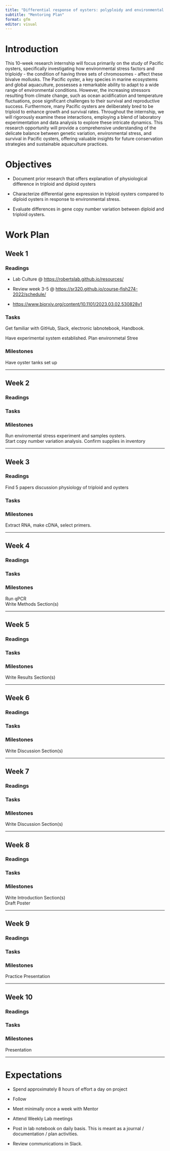 ```yaml
---
title: "Differential response of oysters: polyploidy and environmental stress"
subtitle: "Mentoring Plan"
format: gfm
editor: visual
---
```


# Introduction

This 10-week research internship will focus primarily on the study of Pacific oysters, specifically investigating how environmental stress factors and triploidy - the condition of having three sets of chromosomes - affect these bivalve mollusks. The Pacific oyster, a key species in marine ecosystems and global aquaculture, possesses a remarkable ability to adapt to a wide range of environmental conditions. However, the increasing stressors resulting from climate change, such as ocean acidification and temperature fluctuations, pose significant challenges to their survival and reproductive success. Furthermore, many Pacific oysters are deliberately bred to be triploid to enhance growth and survival rates. Throughout the internship, we will rigorously examine these interactions, employing a blend of laboratory experimentation and data analysis to explore these intricate dynamics. This research opportunity will provide a comprehensive understanding of the delicate balance between genetic variation, environmental stress, and survival in Pacific oysters, offering valuable insights for future conservation strategies and sustainable aquaculture practices.

# Objectives

-   Document prior research that offers explanation of physiological difference in triploid and diploid oysters

-   Characterize differential gene expression in triploid oysters compared to diploid oysters in response to environmental stress.

-   Evaluate differences in gene copy number variation between diploid and triploid oysters.

# Work Plan


## Week 1

### Readings

-   Lab Culture \@ <https://robertslab.github.io/resources/>

-   Review week 3-5 \@ <https://sr320.github.io/course-fish274-2022/schedule/>

-   <https://www.biorxiv.org/content/10.1101/2023.03.02.530828v1>

### Tasks

Get familiar with GitHub, Slack, electronic labnotebook, Handbook.

Have experimental system established. Plan environmetal Stree


### Milestones

Have oyster tanks set up 

------------------------------------------------------------------------

## Week 2

### Readings


### Tasks




### Milestones

Run enviromental stress experiment and samples oysters.   
Start copy number variation analysis.
Confirm supplies in inventory

------------------------------------------------------------------------

## Week 3

### Readings

Find 5 papers discussion physiology of triploid and oysters 

### Tasks

### Milestones

Extract RNA, make cDNA, select primers.

------------------------------------------------------------------------

## Week 4

### Readings

### Tasks

### Milestones

Run qPCR   
Write Methods Section(s)

------------------------------------------------------------------------

## Week 5

### Readings

### Tasks

### Milestones

Write Results Section(s)

------------------------------------------------------------------------

## Week 6

### Readings

### Tasks

### Milestones

Write Discussion Section(s)

------------------------------------------------------------------------

## Week 7

### Readings

### Tasks

### Milestones

Write Discussion Section(s)


------------------------------------------------------------------------

## Week 8

### Readings

### Tasks

### Milestones

Write Introduction Section(s)   
Draft Poster

------------------------------------------------------------------------

## Week 9

### Readings

### Tasks

### Milestones

Practice Presentation

------------------------------------------------------------------------

## Week 10

### Readings

### Tasks

### Milestones

Presentation

------------------------------------------------------------------------



# Expectations

-   Spend approximately 8 hours of effort a day on project

-   Follow

-   Meet minimally once a week with Mentor

-   Attend Weekly Lab meetings

-   Post in lab notebook on daily basis. This is meant as a journal / documentation / plan activities.

-   Review communications in Slack.
